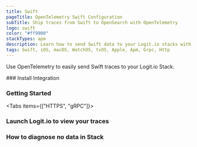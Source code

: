 ```yaml
---
title: Swift
pageTitle: OpenTelemetry Swift Configuration
subTitle: Ship traces from Swift to OpenSearch with OpenTelemetry
logo: swift
color: "#ff9900"
stackTypes: apm
description: Learn how to send Swift data to your Logit.io stacks with this collection of Swift APM source integrations
tags: Swift, iOS, macOS, WatchOS, tvOS, Apple, Apm, Grpc, Http
---
```


Use OpenTelemetry to easily send Swift traces to your Logit.io Stack.

<Steps>
  ### Install Integration
  <InstallIntegration/>
  
  ### Getting Started

  <Tabs items={["HTTPS", "gRPC"]}>
  
  <Tab>
    <SwiftOtlpExporterSettings protocol="https" port="@opentelemetry.httpsPort" />
  </Tab>

  <Tab>
    <SwiftOtlpExporterSettings protocol="grpc" port="@opentelemetry.grpcPort" />
  </Tab>

  </Tabs>

  ### Launch Logit.io to view your traces

  <LaunchStack utmMedium="apm" utmCampaign="swift" source="apm_swift_grpc" />

  ### How to diagnose no data in Stack

  <DiagnoseNoData />
</Steps>